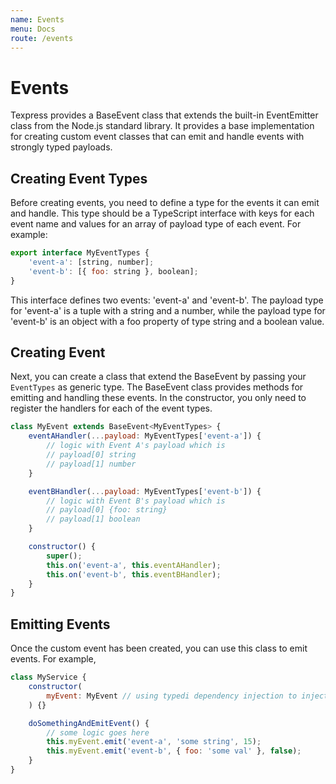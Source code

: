 ```yaml
---
name: Events
menu: Docs
route: /events
---
```


# Events

Texpress provides a BaseEvent class that extends the built-in EventEmitter class from the Node.js standard library. It provides a base implementation for creating custom event classes that can emit and handle events with strongly typed payloads.

## Creating Event Types

Before creating events, you need to define a type for the events it can emit and handle. This type should be a TypeScript interface with keys for each event name and values for an array of payload type of each event. For example:

```javascript
export interface MyEventTypes {
    'event-a': [string, number];
    'event-b': [{ foo: string }, boolean];
}
```

This interface defines two events: 'event-a' and 'event-b'. The payload type for 'event-a' is a tuple with a string and a number, while the payload type for 'event-b' is an object with a foo property of type string and a boolean value.

## Creating Event

Next, you can create a class that extend the BaseEvent by passing your `EventTypes` as generic type. The BaseEvent class provides methods for emitting and handling these events. In the constructor, you only need to register the handlers for each of the event types.

```javascript
class MyEvent extends BaseEvent<MyEventTypes> {
    eventAHandler(...payload: MyEventTypes['event-a']) {
        // logic with Event A's payload which is
        // payload[0] string
        // payload[1] number
    }

    eventBHandler(...payload: MyEventTypes['event-b']) {
        // logic with Event B's payload which is
        // payload[0] {foo: string}
        // payload[1] boolean
    }

    constructor() {
        super();
        this.on('event-a', this.eventAHandler);
        this.on('event-b', this.eventBHandler);
    }
}
```

## Emitting Events

Once the custom event has been created, you can use this class to emit events. For example,

```javascript
class MyService {
    constructor(
        myEvent: MyEvent // using typedi dependency injection to inject MyEvent instance
    ) {}

    doSomethingAndEmitEvent() {
        // some logic goes here
        this.myEvent.emit('event-a', 'some string', 15);
        this.myEvent.emit('event-b', { foo: 'some val' }, false);
    }
}
```
